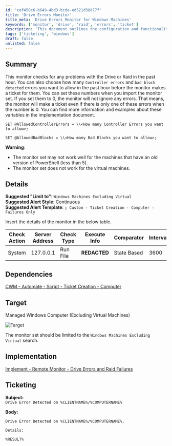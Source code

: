 ```yaml
---
id: 'cef450c6-b649-4bd3-bcde-ed521d38d77f'
title: 'Drive Errors Monitor'
title_meta: 'Drive Errors Monitor for Windows Machines'
keywords: ['monitor', 'drive', 'raid', 'errors', 'ticket']
description: 'This document outlines the configuration and functionality of the Drive Errors Monitor, which checks for issues with drives or RAID in Windows machines. It allows customization of error thresholds and provides guidelines for ticket creation upon detection of drive errors.'
tags: ['ticketing', 'windows']
draft: false
unlisted: false
---
```

## Summary

This monitor checks for any problems with the Drive or Raid in the past hour. You can also choose how many `Controller errors` and `bad block detected` errors you want to allow in the past hour before the monitor makes a ticket for them. You can set these numbers when you import the monitor set. If you set them to 0, the monitor will not ignore any errors. That means, the monitor will make a ticket even if there is only one of these errors when the number is 0. You can find more information and examples about these variables in the implementation document.

```
SET @AllowedControllerErrors = \\<How many Controller Errors you want to allow>;
```

```
SET @AllowedBadBlocks = \\<How many Bad Blocks you want to allow>;
```

**Warning**:  
- The monitor set may not work well for the machines that have an old version of PowerShell (less than 5).
- The monitor set does not work for the virtual machines.

## Details

**Suggested "Limit to"**: `Windows Machines Excluding Virtual`  
**Suggested Alert Style**: Continuous  
**Suggested Alert Template**: `△ Custom - Ticket Creation - Computer - Failures Only`  

Insert the details of the monitor in the below table.

| Check Action | Server Address | Check Type | Execute Info | Comparator | Interval | Result |
|--------------|----------------|-------------|---------------|------------|----------|--------|
| System       | 127.0.0.1     | Run File    | **REDACTED**  | State Based | 3600     | ![Result](../../../static/img/Drive-Errors-and-Raid-Failures/image_1.png) |

## Dependencies

[CWM - Automate - Script - Ticket Creation - Computer](https://proval.itglue.com/DOC-5078775-9098338)

## Target

Managed Windows Computer (Excluding Virtual Machines)

![Target](../../../static/img/Drive-Errors-and-Raid-Failures/image_2.png)  

The monitor set should be limited to the `Windows Machines Excluding Virtual` search.

## Implementation

[Implement - Remote Monitor - Drive Errors and Raid Failures](https://proval.itglue.com/DOC-5078775-14952900)

## Ticketing

**Subject:**  
`Drive Error Detected on %CLIENTNAME%/%COMPUTERNAME%`

**Body:**  
```
Drive Error Detected on %CLIENTNAME%/%COMPUTERNAME%.

Details:  

%RESULT%
```













